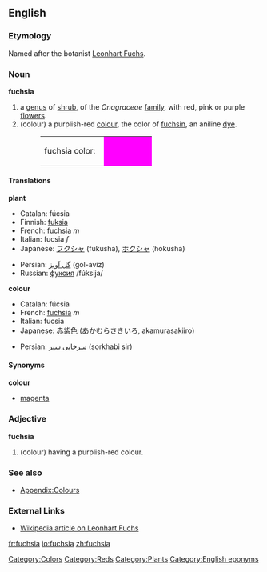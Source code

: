 {{wikipedia}}
==English==
===Etymology===
Named after the botanist [[Wikipedia:Leonhart Fuchs|Leonhart Fuchs]].

===Noun===
'''fuchsia'''
#a [[genus]] of [[shrub]], of the ''Onagraceae'' [[family]],  with red, pink or purple [[flower]]s.
#(colour) a purplish-red [[color|colour]], the color of [[fuchsin]], an aniline [[dye]].
#:<table><tr><td>fuchsia color: &nbsp;</td><td bgcolor="fuchsia" width="80">&nbsp; </td></tr></table>

====Translations====
'''plant'''
{{top}}
*Catalan: fúcsia
*Finnish: [[fuksia]]
*French: [[fuchsia]] ''m''
*Italian: fucsia ''f''
*Japanese: [[フクシャ]] (fukusha), [[ホクシャ]] (hokusha)
{{mid}}
* Persian: [[گل آویز]] (gol-aviz)
*Russian: [[фуксия]] /fúksija/
{{bottom}}

'''colour'''
{{top}}
*Catalan: fúcsia
*French: [[fuchsia]] ''m''
*Italian: fucsia
*Japanese: [[赤紫色]] (あかむらさきいろ, akamurasakiiro)
{{mid}}
* Persian: [[سرخابی سیر]] (sorkhabi sir) 
{{bottom}}

====Synonyms====
'''colour'''
*[[magenta]]

===Adjective===
'''fuchsia'''
#(colour) having a purplish-red colour.

===See also===
*[[Wiktionary_Appendix:Colours|Appendix:Colours]]

===External Links===
*[[w:Leonhart_Fuchs|Wikipedia article on Leonhart Fuchs]]

[[Category:Colors]]
[[Category:Reds]]
[[Category:Plants]]
[[Category:English eponyms]]

[[fr:fuchsia]]
[[io:fuchsia]]
[[zh:fuchsia]]